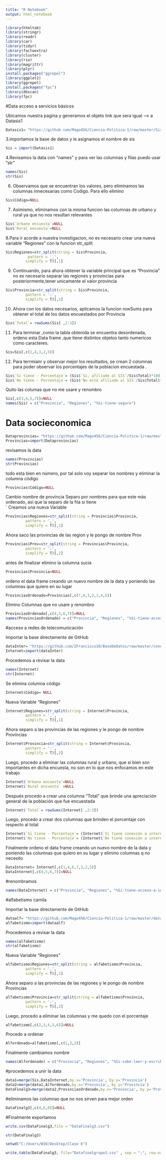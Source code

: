 ---
title: "R Notebook"
output: html_notebook
---
```{r}
library(htmltab)
library(stringr)
library(readr)
library(car)
library(tidyr)
library(factoextra)
library(cluster)
library(rio)
library(magrittr)
library(plyr)
install.packages("ggrepel")
library(ggplot2)
library(ggrepel)
install.packages("fpc")
library(dbscan)
library(fpc)
```
#Data acceso a servicios básicos

Ubicamos nuestra pagina y generamos el objeto link que sera igual -->
a Datasis1

```{r}
Datasis1= "https://github.com/Mago456/Ciencia-Politica-1/raw/master/Sisreporte.xlsx"
```

3.importamos la base de datos y le asignamos el nombre de sis
```{r}
Sis = import(Datasis1)
```
4.Revisamos la data con "names" y para ver las columnas y filas puedo usar "str"
```{r}
names(Sis)
str(Sis)
```

6. Observamos que se encuentran los valores, pero eliminamos las columnas innecesarias como Codigo. Para ello elimino
```{r}
Sis$Código=NULL
```
7. Asimismo, eliminamos con la misma funcion las columnas de urbano y rural ya que no nos resultan relevantes
```{r}
Sis$`Urbano encuesta`=NULL
Sis$`Rural encuesta`=NULL
```

8.Para ir acorde a nuestra investigacion, no es necesario crear una nueva variable "Regiones" con la funcion str_split 

```{r}
Sis$Regiones=str_split(string = Sis$Provincia,
          pattern = ',',
         simplify = T)[,1]
```

9. Continuando, para ahora obtener la variable principal que es "Provincia" no es necesario separar las regiones y provincias para posteriormente,tener unicamente el valor provincia
```{r}
Sis$Provincia=str_split(string = Sis$Provincia,
         pattern = ':',
         simplify = T)[,2]
```

10. Ahora con los datos necesarios, aplicamos la funcion rowSums para obtener el total de los datos encuestados por Provincia
```{r}
Sis$`Total`= rowSums(Sis[ ,2:3])
```

11. Para terminar ,como la tabla obtenida se encuentra desordenada, ordeno esta Data frame ,que tiene distintos objetos tanto numericos como caracteres.

```{r}
Sis=Sis[,c(1,4,3,2,5)]
```

12. Para terrmianr y observar mejor los resultados, se crean 2 columnas para poder observar los porcentajes de la poblacion encuestada .

```{r}
Sis$`Si tiene - Porcentaje`= (Sis$`Sí, afiliado al SIS`/Sis$Total)*100
Sis$`No tiene - Porcentaje`= (Sis$`No está afiliado al SIS`/Sis$Total)*100
```

Quito las columas que no me usare y renombro
```{r}
Sis[,c(3,4,5,7)]=NULL
names(Sis) = c("Provincia", "Regiones", "%Si-tiene-seguro")
```




# Data socieconomica
```{r}
Dataprovincias= "https://github.com/Mago456/Ciencia-Politica-1/raw/master/Provincias.xlsx"
Provincias=import(Dataprovincias)
```

revisamos la data
```{r}
names(Provincias)
str(Provincias)
```
todo esta bien en número, por tal solo voy separar los nombres y eliminar la columna código
```{r}
Provincias$Código=NULL
```
Cambio nombre de provincia 
Separo por nombres para que este más ordenado, asi que la separo de la fila si tiene  
`
Creamos una nueva Variable
```{r}
Provincias$Regiones=str_split(string = Provincias$Provincia,
         pattern = ',',
         simplify = T)[,1]
```
Ahora saco las provincias de las region y le pongo de nombre Prov
```{r}
Provincias$Prov=str_split(string = Provincias$Provincia,
         pattern = ':',
         simplify = T)[,2]
```

antes de finalizar elimino la columna sucia 

```{r}
Provincias$Provincia=NULL
```
ordeno el data frame creando un nuevo nombre de la data y poniendo las columnas que quiero en su lugar

```{r}
ProvinciasOrdenado=Provincias[,c(7,6,3,2,1,4,5)]
```
Elimino Columnas que no usare y renombro
```{r}
ProvinciasOrdenado[,c(4,5,6,7)]=NULL
names(ProvinciasOrdenado) = c("Provincia", "Regiones", "%Si-tiene-acceso-al-agua")
```
#acceso a redes de telecomunicación

Importar la base directamente de GitHub
```{r}
dataInter= "https://github.com/IFrancisco10/BaseDeDatos/raw/master/conexInternet.xlsX"
Internet=import(dataInter)
```

Procedemos a revisar la data
```{r}
names(Internet)
str(Internet)
```

Se elimina columna código
```{r}
Internet$Código= NULL
```

Nueva Variable "Regiones"
```{r}
Internet$Regiones=str_split(string = Internet$Provincia,
         pattern = ',',
         simplify = T)[,1]
```

Ahora separo a las provincias de las regiones y le pongo de nombre Provincias
```{r}
Internet$Provincia=str_split(string = Internet$Provincia,
         pattern = ':',
         simplify = T)[,2]
```

Luego, procedo a eliminar las columnas rural y urbano, que si bien son importantes en dicha encuesta, no son en lo que nos enfocamos en este trabajo

```{r}
Internet$`Urbano encuesta`=NULL
Internet$`Rural encuesta` =NULL
```
Después procedo a crear una columna "Total" que brinde una apreciación general de la población que fue encuestada

```{r}
Internet$`Total`= rowSums(Internet[ ,2:3])
```
Luego, procedo a crear dos columnas que brinden el porcentaje con respecto al total

```{r}
Internet$`Si tiene - Porcentaje`= (Internet$`Sí tiene conexión a internet`/Internet$Total)*100
Internet$`No tiene - Porcentaje`= (Internet$`No tiene conexión a internet`/Internet$Total)*100
```
Finalmente ordeno el data frame creando un nuevo nombre de la data y poniendo las columnas que quiero en su lugar
y elimino columnas q no necesito

```{r}
DataInternet= Internet[,c(1,4,6,7,3,2,5)]
DataInternet[,c(4,5,6,7)]=NULL
```
#renombramos
```{r}
names(DataInternet) = c("Provincia", "Regiones", "%Si-tiene-acceso-a-internet")
```


#alfabetismo camila

Importar la base directamente de GitHub
```{r}
dataalf= "https://github.com/Mago456/Ciencia-Politica-1/raw/master/data-analfabetismo.xlsx"
alfabetismo=import(dataalf)
```

Procedemos a revisar la data
```{r}
names(alfabetismo)
str(alfabetismo)
```


Nueva Variable "Regiones"
```{r}
alfabetismo$Regiones=str_split(string = alfabetismo$Provincia,
         pattern = ',',
         simplify = T)[,1]
```

Ahora separo a las provincias de las regiones y le pongo de nombre Provincias
```{r}
alfabetismo$Provincia=str_split(string = alfabetismo$Provincia,
         pattern = ':',
         simplify = T)[,2]
```

Luego, procedo a eliminar las columnas y me quedo con el porcentaje
```{r}
alfabetismo[,c(2,3,4,5,6)]=NULL
```

Procedo a ordenar

```{r}
Alfordenado=alfabetismo[,c(1,3,2)]
```
Finalmente cambiamos nombre

```{r}
names(Alfordenado) = c("Provincia", "Regiones", "%Si-sabe-leer-y-escribir")
```

#procedemos a unir la data

```{r}
data1=merge(Sis,DataInternet,by.x='Provincia', by.y='Provincia') 
data2=merge(data1,Alfordenado,by.x='Provincia', by.y='Provincia')
DataFinalg3=merge(data2,ProvinciasOrdenado,by.x='Provincia', by.y='Provincia')

```
#eliminamos las columnas que no nos sirven para mejor orden
```{r}
DataFinalg3[,c(4,6,8)]=NULL
```
#Finalmente exportamos
```{r}
write.csv(DataFinalg3,file = "DataFinalg3.csv")
```

```{r}
str(DataFinalg3)
```

```{r}
setwd("C:/Users/W10/Desktop/Clase 6")
```

```{r}
write.table(DataFinalg3, file="Datafinalgrupo3.csv" , sep = ";", row.names = F)
```